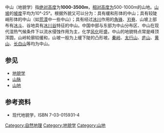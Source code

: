 中山（地貌学）指[[绝对高度|绝对高度]]为'''1000-3500m'''，[[相对高度为|相对高度为]]500-1000m的山地。[[山坡|山坡]]的[[坡度|坡度]]平均为10°-25°。根据外貌又可以分为：具有缓和形体的中山；具有较陡峭形体的中山（如[[荒漠|荒漠]]中一些中山）；具有经过[[冰川|冰川]]作用的[[角锋|角锋]]、[[刃脊|刃脊]]、山坡上部布有[[冰斗|冰斗]]、谷地具有[[冰川谷|冰川谷]]特征的中山。中国中部与东部为中山分布区、中山在现代湿热气候条件下以流水侵蚀作用为主，化学[[风化|风化]]旺盛。中山的地貌特点常是峰顶浑圆，山岭轮廓较缓和，山坡一般为上缓下陡的凸形坡。[[秦岭|秦岭]]、[[太行山|太行山]]、[[庐山|庐山]]、[[黄山|黄山]]、[[长白山|长白山]]等均为中山。

== 参见 ==
* [[地貌学|地貌学]]
* [[山脉|山脉]]
* [[山地|山地]]

== 参考资料 ==
* 现代地貌学，ISBN 7-03-015931-4

{{地形}}
{{地貌学}}

[[Category:自然地理|Category:自然地理]]
[[Category:地貌学|Category:地貌学]]
[[Category:山地|Category:山地]]